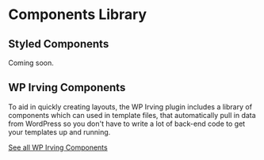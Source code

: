 <Meta title="Components|Components Library" />

# Components Library

## Styled Components
Coming soon.

## WP Irving Components
To aid in quickly creating layouts, the WP Irving plugin includes a library of components which can used in template files, that automatically pull in data from WordPress so you don't have to write a lot of back-end code to get your templates up and running.

[See all WP Irving Components](?path=/docs/wordpress-components-table-of-contents--page)
